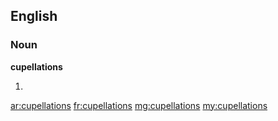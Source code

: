 ==English==

===Noun===
'''cupellations'''

# {{plural of|cupellation}}

[[ar:cupellations]]
[[fr:cupellations]]
[[mg:cupellations]]
[[my:cupellations]]
